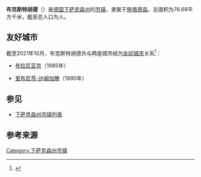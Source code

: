 {{For|德国-丹麦作曲家|迪特里克·布克斯特胡德}}
{{noteTA|G1=德国地名|G2=Landkreis|G3=单位}}
{{Infobox Germany municipality
| district = [[施塔德县|施塔德县]]
| coordinates = {{Coord|53|28|37|N|9|42|4|E|display=inline,title}}
| footnotes = 资料最后更新：{{date|2021-10-03|iso}}
}}
'''布克斯特胡德'''（{{lang-de|Buxtehude}}）是[[德国|德国]][[下萨克森州|下萨克森州]]的[[市镇_(德国)|市镇]]，隶属于[[施塔德县|施塔德县]]。总面积为76.69平方千米，截至{{wikidata|qualifier|P1082|P585}}总人口为{{wikidata|property|normal+|P1082}}人。

== 友好城市 ==
截至2021年10月，布克斯特胡德共与两座城市结为[[友好城市|友好城市]]关系<ref>{{cite web |url=https://www.buxtehude.de/stadt-verwaltung/ueber-buxtehude/partnerstaedte/ |title=Partnerstädte |publisher=buxtehude.de |accessdate=2021-10-03 |language=de |archive-date=2021-12-29 |archive-url=https://web.archive.org/web/20211229035433/https://www.buxtehude.de/stadt-verwaltung/ueber-buxtehude/partnerstaedte/ |dead-url=no }}</ref>：
*{{FRA}} [[布拉尼亚克|布拉尼亚克]]（1985年）
*{{GER}} [[里布尼茨-达姆加滕|里布尼茨-达姆加滕]]（1990年）

== 参见 ==
*[[下萨克森州市镇列表|下萨克森州市镇列表]]

== 参考来源 ==
{{reflist}}

{{Authority control}}
{{DEFAULTSORT:Buxtehude}}
[[Category:下萨克森州市镇|Category:下萨克森州市镇]]